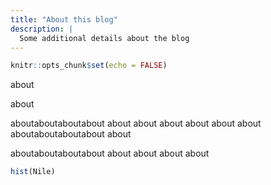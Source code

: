 ```yaml
---
title: "About this blog"
description: |
  Some additional details about the blog
---
```


```r
knitr::opts_chunk$set(echo = FALSE)
```

about

about

aboutaboutaboutabout
about
about
about
about
about
about
aboutaboutaboutabout
about

aboutaboutaboutabout
about
about
about
about

```r
hist(Nile)
```


